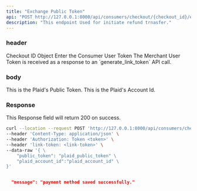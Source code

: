 ```yaml
---
title: "Exchange Public Token"
api: "POST http://127.0.0.1:8000/api/consumers/checkout/{checkout_id}/exchange_public_token/"
description: "This endpoint Used for initiate refund trnasfer."
---
```


### header
<ParamField path="checkout_id" type="string">
  Checkout ID Object
</ParamField>

<ParamField header="Authorization" type="string">
  Enter the Consumer User Token
</ParamField>

<ParamField header="link-token" type="string">
  The Merchant User Token is received as a response to an `generate_link_token` API call.
</ParamField>

### body
<ParamField body="public_token" type="string">
  This is the Plaid's Public Token.
</ParamField>

<ParamField body="plaid_account_id" type="string">
  This is the Plaid's Account Id.
</ParamField>

### Response

<ResponseField name="success" type="number">
  This Response field will return 200 on success.
</ResponseField>

<RequestExample>

```bash Example Request
curl --location --request POST 'http://127.0.0.1:8000/api/consumers/checkout/{checkout_id}/exchange_public_token/' \
--header 'Content-Type: application/json' \
--header 'Authorization: Token <token>' \
--header 'link-token: <link-token>' \
--data-raw '{ \
    "public_token": "plaid_public_token" \
    "plaid_account_id":"plaid_account_id" \
}' 
```

</RequestExample>

<ResponseExample>

```json Response

  "message": "payment method saved successfully."
  
```

</ResponseExample>
